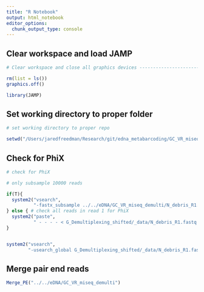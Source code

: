 ```yaml
---
title: "R Notebook"
output: html_notebook
editor_options: 
  chunk_output_type: console
---
```


## Clear workspace and load JAMP

```r
# Clear workspace and close all graphics devices --------------------------

rm(list = ls())
graphics.off()

library(JAMP)

```


## Set working directory to proper folder

```r

# set working directory to proper repo

setwd("/Users/jaredfreedman/Research/git/edna_metabarcoding/GC_VR_miseq_demultiplexed")

```

## Check for PhiX

```r
# check for PhiX

# only subsample 10000 reads

if(T){
  system2("vsearch", 
          "-fastx_subsample ../../eDNA/GC_VR_miseq_demulti/N_debris_R1.fastq -fastaout G_Demultiplexing_shifted/_data/N_debris_R1.fasta -sample_size 10000")
} else { # check all reads in read 1 for PhiX
  system2("paste",
          " - - - - < G_Demultiplexing_shifted/_data/N_debris_R1.fastq | cut -f 1,2 | sed 's/^@/>/' | tr \"\t\" \"\n\" > G_Demultiplexing_shifted/_data/N_debris_R1.fasta")
}


system2("vsearch",
        "-usearch_global G_Demultiplexing_shifted/_data/N_debris_R1.fasta -db ../../JAMP/Tutorial/PhiX.fasta -id 0.9 -strand both -blast6out PhiX_table.txt -maxrejects 1 -maxaccepts 1")
```

## Merge pair end reads

```r

Merge_PE("../../eDNA/GC_VR_miseq_demulti")

```

